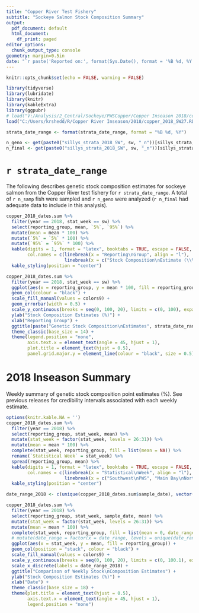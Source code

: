 ```yaml
---
title: "Copper River Test Fishery"
subtitle: "Sockeye Salmon Stock Composition Summary"
output:
  pdf_document: default
  html_document:
    df_print: paged
editor_options:
  chunk_output_type: console
geometry: margin=0.5in
date: "`r paste('Reported on:', format(Sys.Date(), format = '%B %d, %Y'), 'at', format(Sys.time(), format = '%I:%M %p'))`"
---
```


```r
knitr::opts_chunk$set(echo = FALSE, warning = FALSE)

library(tidyverse)
library(lubridate)
library(knitr)
library(kableExtra)
library(ggpubr)
# load("V:/Analysis/2_Central/Sockeye/PWSCopper/Copper Inseason 2018/copper_2018_SW27.RData")
load("C:/Users/krshedd/R/Copper River Inseason/2018/copper_2018_SW27.RData")

strata_date_range <- format(strata_date_range, format = "%B %d, %Y")

n_geno <- get(paste0("sillys_strata_2018_SW", sw, "_n"))[sillys_strata, "Genotyped"]
n_final <- get(paste0("sillys_strata_2018_SW", sw, "_n"))[sillys_strata, "Final"]
```

# `r strata_date_range`

The following describes genetic stock composition estimates for sockeye salmon from the Copper River test fishery for `r strata_date_range`. A total of `r n_samp` fish were sampled and `r n_geno` were analyzed (`r n_final` had adequate data to include in this analysis).

```r
copper_2018_dates.sum %>%
  filter(year == 2018, stat_week == sw) %>%
  select(reporting_group, mean, `5%`, `95%`) %>%
  mutate(mean = mean * 100) %>%
  mutate(`5%` = `5%` * 100) %>%
  mutate(`95%` = `95%` * 100) %>%
  kable(digits = 1, format = "latex", booktabs = TRUE, escape = FALSE, linesep = "",
        col.names = c(linebreak(x = "Reporting\nGroup", align = "l"),
                      linebreak(x = c("Stock Composition\nEstimate (\\%)", "Lower 90\\%\nCI (\\%)", "Upper 90\\%\nCI (\\%)"), align = "r"))) %>% 
  kable_styling(position = "center")
```

```r
copper_2018_dates.sum %>% 
  filter(year == 2018, stat_week == sw) %>% 
  ggplot(aes(x = reporting_group, y = mean * 100, fill = reporting_group, ymin = `5%` * 100, ymax = `95%` * 100)) +
  geom_col(colour = "black") +
  scale_fill_manual(values = colors9) +
  geom_errorbar(width = 0.5) +
  scale_y_continuous(breaks = seq(0, 100, 20), limits = c(0, 100), expand = c(0, 0)) +
  ylab("Stock Composition Estimates (%)") +
  xlab("Reporting Group") +
  ggtitle(paste("Genetic Stock Composition\nEstimates", strata_date_range)) +
  theme_classic(base_size = 14) +
  theme(legend.position = "none",
        axis.text.x = element_text(angle = 45, hjust = 1),
        plot.title = element_text(hjust = 0.5),
        panel.grid.major.y = element_line(colour = "black", size = 0.5))
```
# 2018 Inseason Summary

Weekly summary of genetic stock composition point estimates (%). See previous releases for credibility intervals associated with each weekly estimate.

```r
options(knitr.kable.NA = '')
copper_2018_dates.sum %>% 
  filter(year == 2018) %>% 
  select(reporting_group, stat_week, mean) %>% 
  mutate(stat_week = factor(stat_week, levels = 26:31)) %>% 
  mutate(mean = mean * 100) %>% 
  complete(stat_week, reporting_group, fill = list(mean = NA)) %>% 
  rename(`Statistical Week` = stat_week) %>% 
  spread(reporting_group, mean) %>% 
  kable(digits = 1, format = "latex", booktabs = TRUE, escape = FALSE, linesep = "",
        col.names = c(linebreak(x = "Statistical\nWeek", align = "l"),
                      linebreak(x = c("Southwest\nPWS", "Main Bay\nNorth PWS", "Copper\nDelta", "Upper\nDelta", "Gulkana", "Tazlina", "Klutina and\nTonsina Outlets", "Klutina\nLake", "Lower\nCopper"), align = "r"))) %>% 
  kable_styling(position = "center")
```

```r
date_range_2018 <- c(unique(copper_2018_dates.sum$sample_date), vector(mode = "character", length = 6))

copper_2018_dates.sum %>% 
  filter(year == 2018) %>% 
  select(reporting_group, stat_week, sample_date, mean) %>% 
  mutate(stat_week = factor(stat_week, levels = 26:31)) %>% 
  mutate(mean = mean * 100) %>% 
  complete(stat_week, reporting_group, fill = list(mean = 0, date_range = '')) %>% 
  # mutate(date_range = factor(x = date_range, levels = unique(date_range))) %>% 
  ggplot(aes(x = stat_week, y = mean, fill = reporting_group)) +
  geom_col(position = "stack", colour = "black") +
  scale_fill_manual(values = colors9) +
  scale_y_continuous(breaks = seq(0, 100, 20), limits = c(0, 100.1), expand = c(0, 0)) +
  scale_x_discrete(labels = date_range_2018) +
  ggtitle("Comparison of Weekly Stock\nComposition Estimates") +
  ylab("Stock Composition Estimates (%)") +
  xlab("Date") +
  theme_classic(base_size = 18) +
  theme(plot.title = element_text(hjust = 0.5),
        axis.text.x = element_text(angle = 45, hjust = 1),
        legend.position = "none")
```